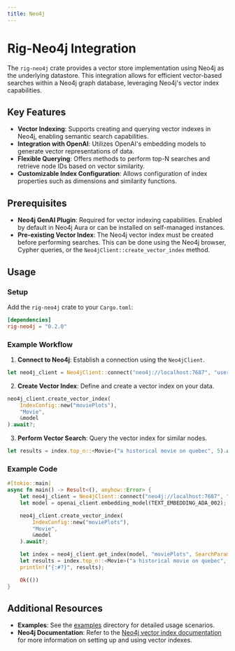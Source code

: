 ```yaml
---
title: Neo4j
---
```


# Rig-Neo4j Integration

The `rig-neo4j` crate provides a vector store implementation using Neo4j as the underlying datastore. This integration allows for efficient vector-based searches within a Neo4j graph database, leveraging Neo4j's vector index capabilities.

## Key Features

- **Vector Indexing**: Supports creating and querying vector indexes in Neo4j, enabling semantic search capabilities.
- **Integration with OpenAI**: Utilizes OpenAI's embedding models to generate vector representations of data.
- **Flexible Querying**: Offers methods to perform top-N searches and retrieve node IDs based on vector similarity.
- **Customizable Index Configuration**: Allows configuration of index properties such as dimensions and similarity functions.

## Prerequisites

- **Neo4j GenAI Plugin**: Required for vector indexing capabilities. Enabled by default in Neo4j Aura or can be installed on self-managed instances.
- **Pre-existing Vector Index**: The Neo4j vector index must be created before performing searches. This can be done using the Neo4j browser, Cypher queries, or the `Neo4jClient::create_vector_index` method.

## Usage

### Setup

Add the `rig-neo4j` crate to your `Cargo.toml`:

```toml
[dependencies]
rig-neo4j = "0.2.0"
```

### Example Workflow

1. **Connect to Neo4j**: Establish a connection using the `Neo4jClient`.

```rust
let neo4j_client = Neo4jClient::connect("neo4j://localhost:7687", "username", "password").await?;
```

2. **Create Vector Index**: Define and create a vector index on your data.

```rust
neo4j_client.create_vector_index(
    IndexConfig::new("moviePlots"),
    "Movie",
    &model
).await?;
```

3. **Perform Vector Search**: Query the vector index for similar nodes.

```rust
let results = index.top_n::<Movie>("a historical movie on quebec", 5).await?;
```

### Example Code

```rust
#[tokio::main]
async fn main() -> Result<(), anyhow::Error> {
    let neo4j_client = Neo4jClient::connect("neo4j://localhost:7687", "username", "password").await?;
    let model = openai_client.embedding_model(TEXT_EMBEDDING_ADA_002);

    neo4j_client.create_vector_index(
        IndexConfig::new("moviePlots"),
        "Movie",
        &model
    ).await?;

    let index = neo4j_client.get_index(model, "moviePlots", SearchParams::default()).await?;
    let results = index.top_n::<Movie>("a historical movie on quebec", 5).await?;
    println!("{:#?}", results);

    Ok(())
}
```

## Additional Resources

- **Examples**: See the [examples](https://github.com/0xPlaygrounds/rig/tree/main/rig-neo4j/examples) directory for detailed usage scenarios.
- **Neo4j Documentation**: Refer to the [Neo4j vector index documentation](https://neo4j.com/docs/cypher-manual/current/indexes/semantic-indexes/vector-indexes/) for more information on setting up and using vector indexes.